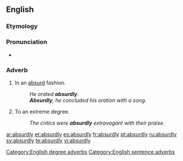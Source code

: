 ==English==

===Etymology===
{{suffix|absurd|ly}}

===Pronunciation===
*{{audio|en-us-absurdly.ogg|Audio (US)}}

===Adverb===
{{en-adv}}

#In an [[absurd]] fashion.
#: ''He orated '''absurdly'''.''
#: '''''Absurdly''', he concluded his oration with a song.''
#To an extreme degree.
#: ''The critics were '''absurdly''' extravagant with their praise.''

[[Category:English degree adverbs]]
[[Category:English sentence adverbs]]
[[ar:absurdly]]
[[et:absurdly]]
[[es:absurdly]]
[[fr:absurdly]]
[[pt:absurdly]]
[[ru:absurdly]]
[[sv:absurdly]]
[[te:absurdly]]
[[vi:absurdly]]
